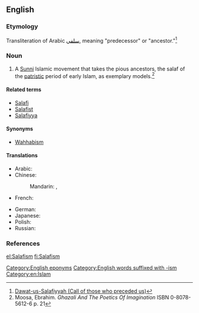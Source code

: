 ==English==
{{wikipedia}}

===Etymology===
Transliteration of Arabic [[سلفي]], meaning "predecessor" or "ancestor."<ref>[http://muttaqun.com/salafiyyah.html Dawat-us-Salafiyyah (Call of those who preceded us)]</ref>

===Noun===
{{en-noun|-}}

# A [[Sunni]] Islamic movement that takes the pious ancestors, the salaf of the [[patristic]] period of early Islam, as exemplary models.<ref>Moosa, Ebrahim. ''Ghazali And The Poetics Of Imagination'' ISBN 0-8078-5612-6 p. 21</ref>

====Related terms====
* [[Salafi]]
* [[Salafist]]
* [[Salafiyya]]

====Synonyms====
* [[Wahhabism]]

====Translations====
{{trans-top|a Sunni Islamic movement}}
* Arabic: {{t|ar|سَلَفِيَّة|f|tr=salafíyya|sc=Arab}}
* Chinese:
*: Mandarin: {{t|cmn|沙拉菲主義|sc=Hani}}, {{t|cmn|沙拉菲主义|tr=shālāfēizhǔyì|sc=Hani}}
* French: {{t+|fr|salafisme|m}}
{{trans-mid}}
* German: {{t+|de|Salafismus|m}}
* Japanese: {{t|ja|サラフィズム|tr=sarafizumu|sc=Jpan}}
* Polish: {{t|pl|salafizm|m}}
* Russian: {{t|ru|салафизм|m|tr=salafízm|sc=Cyrl}}
{{trans-bottom}}

===References===
<references/>

[[Category:English eponyms]]
[[Category:English words suffixed with -ism]]
[[Category:en:Islam]]

[[el:Salafism]]
[[fi:Salafism]]